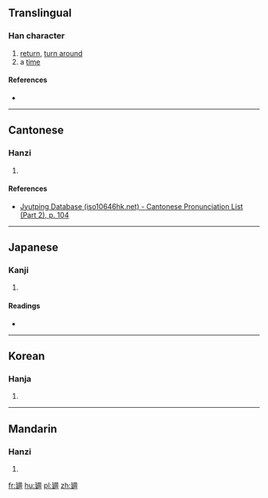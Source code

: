 {{also|回}}
==Translingual==

===Han character===
{{Han char|rn=54|rad=廴|as=07|sn=10|four=|canj=弓大田尸中 (NKWSL)|ids=⿺[[廴]][[囬]]}}

# [[return]], [[turn around]]
# a [[time]]

====References====
* {{Han ref|kx=0353.051|dkj=09577|hdz=10405.010|uh=5EFD|ud=24317}}

----

==Cantonese==

===Hanzi===
{{yue-hanzi|jyut=[[wui4]]|y=wui4}}

# {{defn|lang=yue|sort=廴07}}

====References====
* [http://www.iso10646hk.net/jp/document/download.jsp Jyutping Database (iso10646hk.net) - Cantonese Pronunciation List (Part 2), p. 104]

----

==Japanese==

===Kanji===
{{ja-kanji|grade=|rs=廴07}}

# {{defn|lang=ja|sort=廴07}}

====Readings====
* {{ja-readings|on=[[かい]] (kai), [[え]] (e)|kun=[[まわす]] (mawasu), [[まわる]] (mawaru), [[かえる]] (kaeru), [[めぐる]] (meguru)}}

----

==Korean==

===Hanja===
{{ko-hanja|hangeul=회|rv=hoe|mr=hoe}}

# {{defn|lang=ko|sort=廴07}}

----

==Mandarin==

===Hanzi===
{{cmn-hanzi|pin=[[huí]] ([[hui2]])|wg=hui<sup>2</sup>}}

# {{defn|lang=cmn|sort=廴07}}

[[fr:廽]]
[[hu:廽]]
[[pl:廽]]
[[zh:廽]]